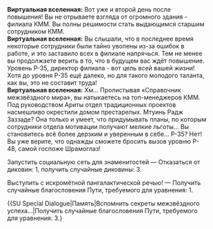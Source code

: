 {{Диалог Начало}}
:'''Виртуальная вселенная:''' Вот уже и второй день после повышения! Вы не отрываете взгляда от огромного здания - филиала КММ. Вы полны решимости стать выдающимся старшим сотрудником КММ.
:'''Виртуальная вселенная:''' Вы слышали, что в последнее время некоторые сотрудники были тайно уволены из-за ошибок в работе, и это заставило всех в филиале напрячься. Тем не менее вы продолжаете верить в то, что в будущем вас ждёт повышение. Уровень P-35, директор филиала - вот цель всей вашей жизни! Хотя до уровня P-35 ещё далеко, но для такого молодого таланта, как вы, это не составит труда!
:'''Виртуальная вселенная:''' Хм... Пролистывая «Справочник межзвёздного мира», вы натыкаетесь на топ-менеджеров КММ. Под руководством Ариты отдел традиционных проектов насмешливо окрестили домом престарелых. Мтуинь Радж Заззаде? Она только и умеет, что придумывать планы, по которым сотрудники отдела мотивации получают мелкие льготы... Вы становитесь всё более дерзким и уверенным в себе... P-35? Нет! Вы уже верите, что однажды сможете бросить вызов уровню P-48, самой госпоже Шрамоглаз!
:{{Диалог|Звезда}} Запустить социальную сеть для знаменитостей &mdash; Отказаться от диковин: 1, получить случайные диковины: 3.
:{{Диалог|Звезда}} Выступить с искромётной пангалактической речью! &mdash; Получить случайные благословения Пути, требуемого для уравнения: 1.
:{{SU Special Dialogue|Разрушение|Вы хотите одолеть крупную рыбу!|Вступить в тяжёлый бой и получить за победу случайных диковин: 5.}}
:{{SU Special Dialogue|Память|Вспомнить секреты межзвёздного успеха...|Получить случайные благословения Пути, требуемого для уравнения: 3.}
{{Диалог Конец}}